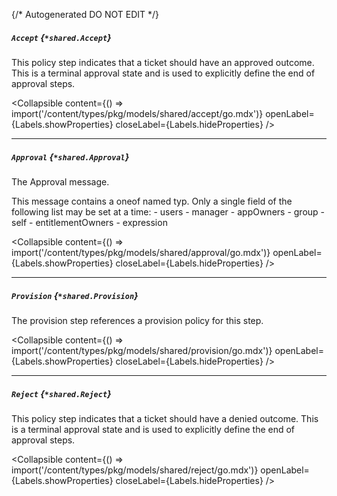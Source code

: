 {/* Autogenerated DO NOT EDIT  */}

##### `Accept` *{`*shared.Accept`}*
This policy step indicates that a ticket should have an approved outcome. This is a terminal approval state and is used to explicitly define the end of approval steps.

<Collapsible content={() => import('/content/types/pkg/models/shared/accept/go.mdx')} openLabel={Labels.showProperties} closeLabel={Labels.hideProperties} />


---
##### `Approval` *{`*shared.Approval`}*
The Approval message.

This message contains a oneof named typ. Only a single field of the following list may be set at a time:
  \- users
  \- manager
  \- appOwners
  \- group
  \- self
  \- entitlementOwners
  \- expression


<Collapsible content={() => import('/content/types/pkg/models/shared/approval/go.mdx')} openLabel={Labels.showProperties} closeLabel={Labels.hideProperties} />


---
##### `Provision` *{`*shared.Provision`}*
The provision step references a provision policy for this step.

<Collapsible content={() => import('/content/types/pkg/models/shared/provision/go.mdx')} openLabel={Labels.showProperties} closeLabel={Labels.hideProperties} />


---
##### `Reject` *{`*shared.Reject`}*
This policy step indicates that a ticket should have a denied outcome. This is a terminal approval state and is used to explicitly define the end of approval steps.

<Collapsible content={() => import('/content/types/pkg/models/shared/reject/go.mdx')} openLabel={Labels.showProperties} closeLabel={Labels.hideProperties} />



